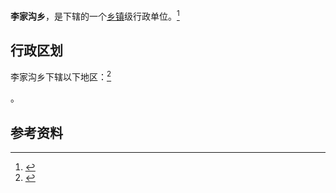 {{中国乡级行政区|14/09/29/202/000}}

'''李家沟乡'''，是{{PRC admin/fullname|14/09/29/202/000|3}}下辖的一个[[乡镇|乡镇]]级行政单位。<ref>{{PRC admin/ref sgc|{{PRC admin/parent|14/09/29/202/000}}}}</ref>

== 行政区划 ==

李家沟乡下辖以下地区：<ref>{{PRC admin/ref sgc|14/09/29/202/000}}</ref>

{{PRC admin/children|14/09/29/202/000}}。

== 参考资料 ==

{{reflist}}

{{行政区划小作品}}
{{PRC admin/navcat|14/09/29/202/000}}